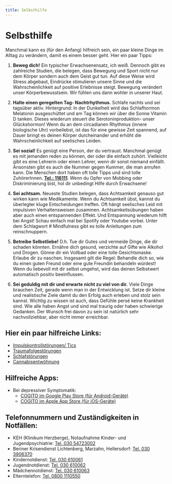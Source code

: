 ```yaml
---
title: Selbsthilfe
---
```


# Selbsthilfe

Manchmal kann es (für den Anfang) hilfreich sein, ein paar kleine Dinge im Alltag zu verändern, damit es einem besser geht. Hier ein paar Tipps:

1. **Beweg dich!** Ein typischer Erwachsenensatz, ich weiß. Dennoch gibt es zahlreiche Studien, die belegen, dass Bewegung und Sport nicht nur dem Körper sondern auch dem Geist gut tun. Auf diese Weise wird Stress abgebaut, Eindrücke stimulieren unsere Sinne und die Wahrscheinlichkeit auf positive Erlebnisse steigt. Bewegung verändert unser Körperbewusstsein. Wir fühlen uns dann wohler in unserer Haut.

2. **Halte einen geregelten Tag- Nachtrhythmus.** Schlafe nachts und sei tagsüber aktiv. Hintergrund: In der Dunkelheit wird das Schlafhormon Melatonin ausgeschüttet und am Tag können wir über die Sonne Vitamin D tanken. Dieses wiederum steuert die Serotoninproduktion- unser Glückshormon! Wenn du an dem circadianen Rhythmus (innere biologische Uhr) vorbeilebst, ist das für eine gewisse Zeit spannend, auf Dauer bringt es deinen Körper durcheinander und erhöht die Wahrscheinlichkeit auf seelisches Leiden.

3. **Sei sozial!** Es genügt eine Person, der du vertraust. Manchmal genügt es mit jemanden reden zu können, der oder die einfach zuhört. Vielleicht gibt es eine Lehrerin oder einen Lehrer, wenn dir sonst niemand einfällt. Ansonsten gibt es auch die Nummer gegen Kummer, die man anrufen kann. Die Menschen dort haben oft tolle Tipps und sind tolle ZuhörerInnen. **[Tel.: 116111](tel:+4930116111)**. Wenn du Opfer von Mobbing oder Diskriminierung bist, hol dir unbedingt Hilfe durch Erwachsene!

4. **Sei achtsam.** Neueste Studien belegen, dass Achtsamkeit genauso gut wirken kann wie Medikamente. Wenn du Achtsamkeit übst, kannst du überlegter kluge Entscheidungen treffen. Oft hängt seelisches Leid mit impulsiven Verhaltensweisen zusammen. Achtsamkeitsübungen haben aber auch einen entspannenden Effekt. Und Entspannung wiederum hilft bei Angst! Schau einfach mal bei Spotify oder Youtube vorbei. Unter dem Schlagwort # Mindfulness gibt es tolle Anleitungen zum reinschnuppern.

5. **Betreibe Selbstliebe!** D.h. Tue dir Gutes und vermeide Dinge, die dir schaden könnten. Ernähre dich gesund, verzichte auf Gifte wie Alkohol und Drogen. Gönne dir ein Vollbad oder eine tolle Gesichtsmaske. Erlaube dir zu naschen. Insgesamt gilt die Regel: Behandle dich so, wie du einen guten Freund oder eine gute Freundin behandeln würdest! Wenn du liebevoll mit dir selbst umgehst, wird das deinen Selbstwert automatisch positiv beeinflussen.

6. **Sei geduldig mit dir und erwarte nicht zu viel von dir.** Viele Dinge brauchen Zeit, gerade wenn man in der Entwicklung ist. Setze dir kleine und realistische Ziele damit du den Erfolg auch erleben und stolz sein kannst. Wichtig zu wissen ist auch, dass Gefühle persé keine Krankheit sind. Wie alle haben Angst und sind mal traurig oder haben schwierige Gedanken. Der Wunsch frei davon zu sein ist natürlich sehr nachvollziehbar, aber nicht immer erreichbar.

## Hier ein paar hilfreiche Links:

- [Impulskontrollstörungen/ Tics](https://www.tricks-gegen-ticks.de/)
- [Traumafolgestörungen](https://du-auch.de/)
- [Schlafstörungen](http://schlafgestoert.de/)
- [Cannabisentwöhnung](http://www.quit-the-shit.net/qts/)

## Hilfreiche Apps:

- Bei depressiver Symptomatik:
  - [COGITO im Google Play Store (für Android-Geräte)](https://play.google.com/store/apps/details?id=de.uke.cogitoapp)
  - [COGITO im Apple App Store (für iOS-Geräte)](https://apps.apple.com/de/app/cogito-mkt-neustart/id1557322291)

## Telefonnummern und Zuständigkeiten in Notfällen:

- KEH (Klinikum Herzberge), Notaufnahme Kinder- und Jugendpsychiatrie: [Tel. 030 54723002](tel:+493054723002)
- Beriner Krisendienst Lichtenberg, Marzahn, Hellersdorf: [Tel. 030 3906370](tel:+49303906370)
- Kindernotdienst: [Tel. 030 610061](tel:+4930610061)
- Jugendnotdienst: [Tel. 030 610062](tel:+4930610062)
- Mädchennotdienst: [Tel. 030 610063](tel:+4930610063)
- Elterntelefon: [Tel. 0800 1110550](tel:08001110550)
